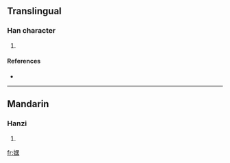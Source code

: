 ==Translingual==

===Han character===
{{Han char|rn=38|rad=女|as=12|sn=15|four=|canj=女田土火 (VWGF)}}

# {{defn|Han|sort=女12}}

====References====
* {{Han ref|kx=0271.050|dkj=06712|dj=0539.020|hdz=21081.030|uh=5AFC|ud=23292}}

----

==Mandarin==

===Hanzi===
{{cmn-hanzi|pin=[[mò]] ([[mo4]])|wg=mo<sup>4</sup>}}

# {{defn|Mandarin}}

[[fr:嫼]]
